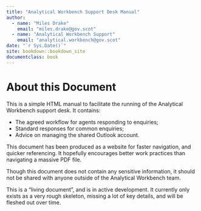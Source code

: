 ```yaml
--- 
title: "Analytical Workbench Support Desk Manual"
author:
  - name: "Miles Drake"
    email: "miles.drake@gov.scot"
  - name: "Analytical Workbench Support"
    email: "analytical.workbench@gov.scot"
date: "`r Sys.Date()`"
site: bookdown::bookdown_site
documentclass: book
---
```


# About this Document

This is a simple HTML manual to facilitate the running of the Analytical Workbench support desk. It contains:

- The agreed workflow for agents responding to enquiries;
- Standard responses for common enquiries;
- Advice on managing the shared Outlook account.

This document has been produced as a website for faster navigation, and quicker referencing. It hopefully encourages better work practices than navigating a massive PDF file.

Though this document does not contain any sensitive information, it should not be shared with anyone outside of the Analytical Workbench team.

This is a "living document", and is in active development. It currently only exists as a very rough skeleton, missing a lot of key details, and will be fleshed out over time.
